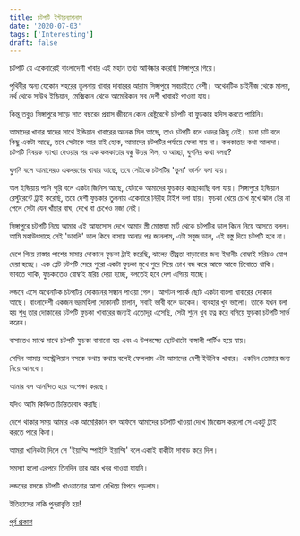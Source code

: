 ```yaml
---
title: চটপটি ইন্টারন্যাশনাল
date: '2020-07-03'
tags: ['Interesting']
draft: false
---
```


চটপটি যে একেবারেই বাংলাদেশী খাবার এই মহান তথ্য আবিষ্কার করেছি সিঙ্গাপুরে গিয়ে।

পৃথিবীর অন্য যেকোন শহরের তুলনায় খাবার দাবারের আরাম সিঙ্গাপুরে সবচাইতে বেশী। অথেনটিক চাইনীজ থেকে মালয়, নর্থ থেকে সাউথ ইন্ডিয়ান, মেক্সিকান থেকে আমেরিকান সব দেশী খাবারই পাওয়া যায়।

কিন্তু তবুও সিঙ্গাপুরে সাড়ে সাত বছরের প্রবাস জীবনে কোন রেষ্টুরেন্টে চটপটি বা ফুচকার হদিস করতে পারিনি। 

আমাদের খাবার স্বাদের সাথে ইন্ডিয়ান খাবারের অনেক মিল আছে, তাও চটপটি বলে ওদের কিছু নেই। চানা চাট বলে কিছু একটা আছে, তবে সেটাকে আর যাই হোক, আমাদের চটপটির পর্যায়ে ফেলা যায় না। কলকাতার কথা আলাদা। চটপটি বিষয়ক ব্যাখ্যা দেওয়ার পর এক কলকাতার বন্ধু উত্তর দিল, ও আচ্ছা, ঘুগনির কথা বলছ?

ঘুগনি বলে আমাদেরও একধরণের খাবার আছে, তবে সেটাকে চটপটির 'ভুনা' ভার্সন বলা যায়।

অল ইন্ডিয়ায় পানি পুরি বলে একটা জিনিস আছে, যেটাকে আমাদের ফুচকার কাছাকাছি বলা যায়। সিঙ্গাপুরে ইন্ডিয়ান রেস্টুরেন্টে ট্রাই করেছি, তবে দেশী ফুচকার তুলনায় একেবারে নিরীহ টাইপ বলা যায়। ফুচকা খেয়ে চোখ মুখে ঝাল টের না পেলে সেটা যেন খাঁচার বাঘ, দেখে বা চেখেও মজা নেই।

সিঙ্গাপুরে চটপটি নিয়ে আমার এই আফসোস দেখে আমার স্ত্রী মোস্তফা মার্ট থেকে চটপটির ডাল কিনে নিয়ে আসতে বলল। আমি মহাউৎসাহে সেই 'ডাবলি' ডাল কিনে বাসায় আনার পর জানলাম, এটা সবুজ ডাল, এই বস্তু দিয়ে চটপটি হবে না।

দেশে গিয়ে রাস্তার পাশের মামার দোকানে ফুচকা ট্রাই করেছি, ঝালের তীব্রতা বাড়ানোর জন্য ইদানীং বোম্বাই মরিচও যোগ দেয়া হচ্ছে। এক প্লেট চটপটি সেরে পুরো একটা ফুচকা মুখে পুরে দিয়ে চোখ বন্ধ করে আস্তে আস্তে চিবোতে থাকি। ভাবতে থাকি, ফুচকাতেও বোম্বাই মরিচ দেয়া হচ্ছে, বলতেই হবে দেশ এগিয়ে যাচ্ছে।

লন্ডনে এসে অথেনটিক চটপটির দোকানের সন্ধান পাওয়া গেল। আপটন পার্কে ছোট একটা বাংলা খাবারের দোকান আছে। বাংলাদেশী একজন ভদ্রমহিলা দোকানটি চালান, সবাই ভাবী বলে ডাকেন। ব্যবহার খুব ভালো। তাকে যখন বলা হয় শুধু তার দোকানের চটপটি ফুচকা খাবারের জন্যই এতোদূর এসেছি, সেটা শুনে খুব যত্ন করে বসিয়ে ফুচকা চটপটি সার্ভ করেন।

বাসাতেও মাঝে মাঝে চটপটি ফুচকা বানানো হয় এবং এ উপলক্ষ্যে ছোটখাটো বাঙ্গালী পার্টিও হয়ে যায়।

সেদিন আমার অস্ট্রেলিয়ান বসকে কথায় কথায় বলেই ফেললাম এটা আমাদের দেশী ইউনিক খাবার। একদিন তোমার জন্য নিয়ে আসবো।

আমার বস আনন্দিত হয়ে অপেক্ষা করছে।

যদিও আমি কিঞ্চিত চিন্তিতবোধ করছি।

দেশে থাকার সময় আমার এক আমেরিকান বস অফিসে আমাদের চটপটি খাওয়া দেখে জিজ্ঞেস করলো সে একটু ট্রাই করতে পারে কিনা।

আমরা খানিকটা দিলে সে 'ইয়াম্মি স্পাইসি ইয়াম্মি' বলে একাই বাকীটা সাবাড় করে দিল।

সমস্যা হলো এরপরে তিনদিন তার আর খবর পাওয়া যায়নি।

লন্ডনের বসকে চটপটি খাওয়ানোর আশা দেখিয়ে বিপদে পড়লাম। 

ইতিহাসের নাকি পুনরাবৃত্তি হয়!

[পূর্ব প্রকাশ]()